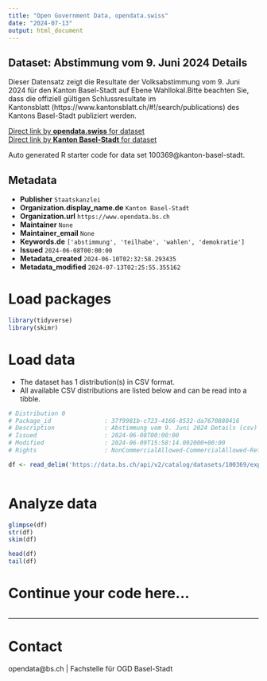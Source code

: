 ```yaml
---
title: "Open Government Data, opendata.swiss"
date: "2024-07-13"
output: html_document
---
```


## Dataset: Abstimmung vom 9. Juni 2024 Details

Dieser Datensatz zeigt die Resultate der Volksabstimmung vom 9. Juni 2024 für den Kanton Basel-Stadt auf Ebene Wahllokal.Bitte beachten Sie, dass die offiziell gültigen Schlussresultate im Kantonsblatt (https://www.kantonsblatt.ch/#!/search/publications) des Kantons Basel-Stadt publiziert werden.

[Direct link by **opendata.swiss** for dataset](https://opendata.swiss/de/dataset/abstimmung-vom-9-juni-2024-details)<br>
[Direct link by **Kanton Basel-Stadt** for dataset](https://data.bs.ch/explore/dataset/100369/)

Auto generated R starter code for data set 100369@kanton-basel-stadt.

## Metadata

- **Publisher** `Staatskanzlei`
- **Organization.display_name.de** `Kanton Basel-Stadt`
- **Organization.url** `https://www.opendata.bs.ch`
- **Maintainer** `None`
- **Maintainer_email** `None`
- **Keywords.de** `['abstimmung', 'teilhabe', 'wahlen', 'demokratie']`
- **Issued** `2024-06-08T00:00:00`
- **Metadata_created** `2024-06-10T02:32:58.293435`
- **Metadata_modified** `2024-07-13T02:25:55.355162`


# Load packages

```r

library(tidyverse)
library(skimr)

```

# Load data

-   The dataset has 1 distribution(s) in CSV format.
-   All available CSV distributions are listed below and can be read into a tibble.

```r

# Distribution 0
# Package_id               : 37f9981b-c723-4166-8532-da7670880416
# Description              : Abstimmung vom 9. Juni 2024 Details (csv)
# Issued                   : 2024-06-08T00:00:00
# Modified                 : 2024-06-09T15:58:14.092000+00:00
# Rights                   : NonCommercialAllowed-CommercialAllowed-ReferenceRequired

df <- read_delim('https://data.bs.ch/api/v2/catalog/datasets/100369/exports/csv')



```

# Analyze data

```r

glimpse(df)
str(df)
skim(df)

head(df)
tail(df)

```

# Continue your code here...

```r

```

------------------------------------------------------------------------

# Contact

opendata@bs.ch | Fachstelle für OGD Basel-Stadt
